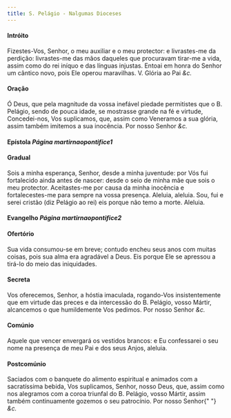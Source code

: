 ```yaml
---
title: S. Pelágio - Nalgumas Dioceses
---
```


<h4 class="text-center">Intróito</h4>
<div class="container-fluid">
  <div class="row">
    <span class="text-justify"></span>
<span class="text-justify">
      Fizestes-Vos, Senhor, o meu auxiliar e o meu protector: e livrastes-me da
      perdição: livrastes-me das mãos daqueles que procuravam tirar-me a vida,
      assim como do rei iníquo e das línguas injustas. Entoai em honra do Senhor
      um cântico novo, pois Ele operou maravilhas.
      <em></em>
      V. Glória ao Pai <em>&c.</em>
    </span>
</div>

<h4 class="text-center">Oração</h4>
<div class="container-fluid">
  <div class="row">
    <span class="text-justify"></span>
<span class="text-justify">
      Ó Deus, que pela magnitude da vossa inefável piedade permitistes que o B.
      Pelágio, sendo de pouca idade, se mostrasse grande na fé e virtude,
      Concedei-nos, Vos suplicamos, que, assim como Veneramos a sua glória,
      assim também imitemos a sua inocência. Por nosso Senhor <em>&c.</em>
    </span>
</div>

<h4 class="text-center">
  Epístola <em>Página martirnaopontifice1</em>
</h4>

<h4 class="text-center">Gradual</h4>
<div class="container-fluid">
  <div class="row">
    <span class="text-justify"></span>
<span class="text-justify">
      Sois a minha esperança, Senhor, desde a minha juventude: por Vós fui
      fortalecido ainda antes de nascer: desde o seio de minha mãe que sois o
      meu protector. Aceitastes-me por causa da minha inocência e
      fortalecestes-me para sempre na vossa presença.
    </span>
<span class="text-justify"></span>
<span class="text-justify">
      Aleluia, aleluia. Sou, fui e serei cristão (diz Pelágio ao rei) eis porque
      não temo a morte. Aleluia.
    </span>
</div>

<h4 class="text-center">
  Evangelho <em>Página martirnaopontifice2</em>
</h4>

<h4 class="text-center">Ofertório</h4>
<div class="container-fluid">
  <div class="row">
    <span class="text-justify"></span>
<span class="text-justify">
      Sua vida consumou-se em breve; contudo encheu seus anos com muitas coisas,
      pois sua alma era agradável a Deus. Eis porque Ele se apressou a tirá-lo
      do meio das iniquidades.
    </span>
</div>

<h4 class="text-center">Secreta</h4>
<div class="container-fluid">
  <div class="row">
    <span class="text-justify"></span>
<span class="text-justify">
      Vos oferecemos, Senhor, a hóstia imaculada, rogando-Vos insistentemente
      que em virtude das preces e da intercessão do B. Pelágio, vosso Mártir,
      alcancemos o que humildemente Vos pedimos. Por nosso Senhor <em>&c.</em>
    </span>
</div>

<h4 class="text-center">Comúnio</h4>
<div class="container-fluid">
  <div class="row">
    <span class="text-justify"></span>
<span class="text-justify">
      Aquele que vencer envergará os vestidos brancos: e Eu confessarei o seu
      nome na presença de meu Pai e dos seus Anjos, aleluia.
    </span>
</div>

<h4 class="text-center">Postcomúnio</h4>
<div class="container-fluid">
  <div class="row">
    <span class="text-justify"></span>
<span class="text-justify">
      Saciados com o banquete do alimento espiritual e animados com a
      sacratíssima bebida, Vos suplicamos, Senhor, nosso Deus, que, assim como
      nos alegramos com a coroa triunfal do B. Pelágio, vosso Mártir, assim
      também continuamente gozemos o seu patrocínio. Por nosso Senhor{" "}
      <em>&c.</em>
    </span>
</div>
